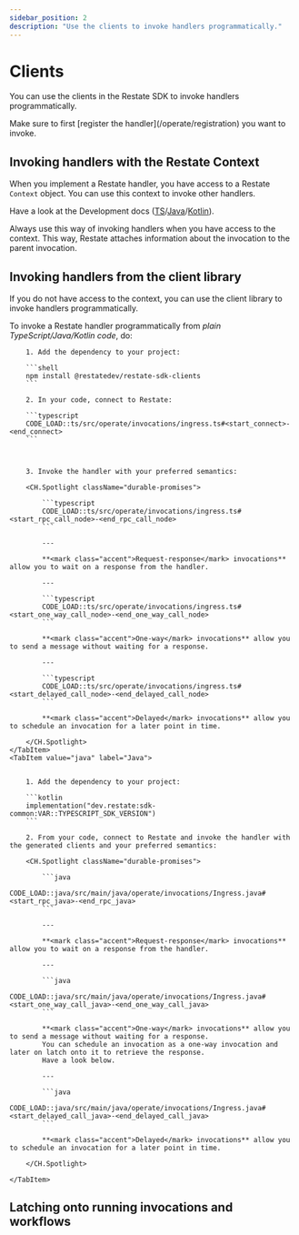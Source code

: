 ```yaml
---
sidebar_position: 2
description: "Use the clients to invoke handlers programmatically."
---
```



# Clients

You can use the clients in the Restate SDK to invoke handlers programmatically.

<Admonition type="info">
Make sure to first [register the handler](/operate/registration) you want to invoke.
</Admonition>

## Invoking handlers with the Restate Context

When you implement a Restate handler, you have access to a Restate `Context` object.
You can use this context to invoke other handlers.

Have a look at the Development docs ([TS](/develop/ts/service-communication)/[Java](/develop/java/service-communication)/[Kotlin](/develop/java/service-communication?sdk=kotlin)).

<Admonition type="info">
    Always use this way of invoking handlers when you have access to the context.
    This way, Restate attaches information about the invocation to the parent invocation.
</Admonition>

## Invoking handlers from the client library

If you do not have access to the context, you can use the client library to invoke handlers programmatically.

To invoke a Restate handler programmatically from _plain TypeScript/Java/Kotlin code_, do:


<Tabs groupId="sdk" queryString>
    <TabItem value="ts" label="TypeScript">

        1. Add the dependency to your project:

        ```shell
        npm install @restatedev/restate-sdk-clients
        ```

        2. In your code, connect to Restate:

        ```typescript
        CODE_LOAD::ts/src/operate/invocations/ingress.ts#<start_connect>-<end_connect>
        ```



        3. Invoke the handler with your preferred semantics:

        <CH.Spotlight className="durable-promises">

            ```typescript
            CODE_LOAD::ts/src/operate/invocations/ingress.ts#<start_rpc_call_node>-<end_rpc_call_node>
            ```

            ---

            **<mark class="accent">Request-response</mark> invocations** allow you to wait on a response from the handler.

            ---

            ```typescript
            CODE_LOAD::ts/src/operate/invocations/ingress.ts#<start_one_way_call_node>-<end_one_way_call_node>
            ```

            **<mark class="accent">One-way</mark> invocations** allow you to send a message without waiting for a response.

            ---

            ```typescript
            CODE_LOAD::ts/src/operate/invocations/ingress.ts#<start_delayed_call_node>-<end_delayed_call_node>
            ```

            **<mark class="accent">Delayed</mark> invocations** allow you to schedule an invocation for a later point in time.

        </CH.Spotlight>
    </TabItem>
    <TabItem value="java" label="Java">


        1. Add the dependency to your project:

        ```kotlin
        implementation("dev.restate:sdk-common:VAR::TYPESCRIPT_SDK_VERSION")
        ```

        2. From your code, connect to Restate and invoke the handler with the generated clients and your preferred semantics:

        <CH.Spotlight className="durable-promises">

            ```java
            CODE_LOAD::java/src/main/java/operate/invocations/Ingress.java#<start_rpc_java>-<end_rpc_java>
            ```

            ---

            **<mark class="accent">Request-response</mark> invocations** allow you to wait on a response from the handler.

            ---

            ```java
            CODE_LOAD::java/src/main/java/operate/invocations/Ingress.java#<start_one_way_call_java>-<end_one_way_call_java>
            ```

            **<mark class="accent">One-way</mark> invocations** allow you to send a message without waiting for a response.
            You can schedule an invocation as a one-way invocation and later on latch onto it to retrieve the response.
            Have a look below.

            ---

            ```java
            CODE_LOAD::java/src/main/java/operate/invocations/Ingress.java#<start_delayed_call_java>-<end_delayed_call_java>
            ```

            **<mark class="accent">Delayed</mark> invocations** allow you to schedule an invocation for a later point in time.

        </CH.Spotlight>

    </TabItem>
</Tabs>

## Latching onto running invocations and workflows



